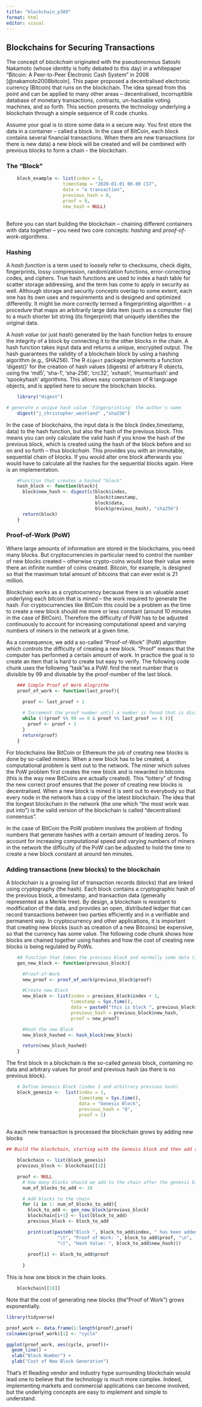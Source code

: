 ```yaml
---
title: "blockchain_p389"
format: html
editor: visual
---
```


## Blockchains for Securing Transactions  

The concept of *blockchain* originated with the pseudonomous Satoshi Nakamoto (whose identity is hotly debated to this day) in a whitepaper "Bitcoin: A Peer-to-Peer Electronic Cash System" in 2008 [@nakamoto2008bitcoin]. This paper proposed a decentralised electronic currency (Bitcoin) that runs on the blockchain. The idea spread from this point and can be applied to many other areas -- decentralised, incorruptible database of monetary transactions, contracts,  un-hackable voting machines, and so forth.   This section presents the technology underlying a blockchain through a simple sequence of R code chunks.

Assume your goal is to store some data in a secure way.  You first store the data in a container -- called a block. In the case of BitCoin, each block contains several financial transactions. When there are new transactions (or there is new data) a new block will be created and will be combined with previous blocks to form a chain - the blockchain. 

### The "Block"

```r


    block_example <- list(index = 1,
                     timestamp = "2020-01-01 00.00 CST",
                     data = "a transaction",
                     previous_hash = 0,
                     proof = 9,
                     new_hash = NULL)
                     
```


Before you can start building the blockchain -- chaining different containers with data together -- you need two core concepts: *hashing* and *proof-of-work-algorithms*.

### Hashing

A *hash function* is a term used to loosely refer to checksums, check digits, fingerprints, lossy compression, randomization functions, error-correcting codes, and ciphers.  True hash functions are used to index a hash table for scatter storage addressing, and the term has come to apply in security as well.  Although storage and security concepts overlap to some extent, each one has its own uses and requirements and is designed and optimized differently.  It might be more correctly termed a fingerprinting algorithm -- a procedure that maps an arbitrarily large data item (such as a computer file) to a much shorter bit string (its fingerprint) that uniquely identifies the original data.

A *hash value* (or just *hash*) generated by the hash function helps to ensure the integrity of a block by connecting it to the other blocks in the chain. A hash function takes input data and returns a unique, encrypted output. The hash guarantees the validity of a blockchain block by using a hashing algorithm (e.g., SHA256).  The R `digest` package implements a function 'digest()' for the creation of hash values (digests) of arbitrary R objects, using the 'md5', 'sha-1', 'sha-256', 'crc32', 'xxhash', 'murmurhash' and 'spookyhash' algorithms.  This allows easy comparison of R language objects, and is applied here to secure the blockchain blocks.

```r


    library("digest")

# generate a unique hash value 'fingerprinting' the author's name
    digest("j_christopher_westland" ,"sha256") 

```


In the case of blockchains, the input data is the block (index,timestamp, data) to the hash function, but also the hash of the previous block. This means you can only calculate the valid hash if you know the hash of the previous block, which is created using the hash of the block before and so on and so forth -- thus block*chain*. This provides you with an immutable, sequential chain of blocks. If you would alter one block afterwards you would have to calculate all the hashes for the sequential blocks again.   Here is an implementation.

```r

    #Function that creates a hashed "block"
    hash_block <- function(block){
      block$new_hash <- digest(c(block$index,
                                 block$timestamp,
                                 block$data,
                                 block$previous_hash), "sha256")
      return(block)
    }

```


### Proof-of-Work (PoW)

Where large amounts of information are stored in the blockchains, you need many blocks. But cryptocurrencies in particular need to control the number of new blocks created -- otherwise crypto-coins would lose their value were there an infinite number of coins created.  Bitcoin, for example, is designed so that the maximum total amount of bitcoins that can ever exist is 21 million.

Blockchain works as a cryptocurrency because there is an valuable asset underlying each bitcoin that is mined -- the work required to generate the hash.  For cryptocurrencies like BitCoin this could be a problem as the time to create a new block should me more or less constant (around 10 minutes in the case of BitCoin). Therefore the difficulty of PoW has to be adjusted continuously to account for increasing computational speed and varying numbers of miners in the network at a given time.

As a consequence, we add a so-called "Proof-of-Work" (PoW) algorithm which controls the difficulty of creating a new block. "Proof" means that the computer has performed a certain amount of work. In practice the goal is to create an item that is hard to create but easy to verify. The following code chunk uses the following "task"as a PoW: find the next number that is divisible by 99 and divisable by the proof-number of the last block.


```r
    

    ### Simple Proof of Work Alogrithm
    proof_of_work <- function(last_proof){
   
      proof <- last_proof + 1

      # Increment the proof number until a number is found that is divisable by 99 and by the proof of the previous block
      while (!(proof %% 99 == 0 & proof %% last_proof == 0 )){
        proof <- proof + 1
      }
      return(proof)
    }

```

For blockchains like BitCoin or Ethereum the job of creating new blocks is done by so-called miners. When a new block has to be created, a computational problem is sent out to the network. The miner which solves the PoW problem first creates the new block and is rewarded in bitcoins (this is the way new BitCoins are actually created). This "lottery" of finding the new correct proof ensures that the power of creating new blocks is decentralised. When a new block is mined it is sent out to everybody so that every node in the network has a copy of the latest blockchain. The idea that the longest blockchain in the network (the one which "the most work was put into") is the valid version of the blockchain is called "decentralised consensus".

In the case of BitCoin the PoW problem involves the problem of finding numbers that generate hashes with a certain amount of leading zeros. To account for increasing computational speed and varying numbers of miners in the network the difficulty of the PoW can be adjusted to hold the time to create a new block constant at around ten minutes.


### Adding transactions (new blocks) to the blockchain

A blockchain is a growing list of transaction records (blocks) that are linked using cryptography (the hash). Each block contains a cryptographic hash of the previous block, a timestamp, and transaction data (generally represented as a Merkle tree).  By design, a blockchain is resistant to modification of the data, and provides an open, distributed ledger that can record transactions between two parties efficiently and in a verifiable and permanent way.  In cryptocurrency and other applications, it is important that creating new blocks (such as creation of a new Bitcoins) be expensive, so that the currency has some value.  The following code chunk shows how blocks are chained together using hashes and how the cost of creating new blocks is being regulated by PoWs. 


```r


    #A function that takes the previous block and normally some data (in our case the data is a string indicating which block in the chain it is)
    gen_new_block <- function(previous_block){

      #Proof-of-Work
      new_proof <- proof_of_work(previous_block$proof)

      #Create new Block
      new_block <- list(index = previous_block$index + 1,
                        timestamp = Sys.time(),
                        data = paste0("this is block ", previous_block$index +1),
                        previous_hash = previous_block$new_hash,
                        proof = new_proof)

      #Hash the new Block
      new_block_hashed <- hash_block(new_block)

      return(new_block_hashed)
    }

```


The first block in a blockchain is the so-called *genesis* block, containing no data and arbitrary values for proof and previous hash (as there is no previous block).


```r

    # Define Genesis Block (index 1 and arbitrary previous hash)
    block_genesis <-  list(index = 1,
                           timestamp = Sys.time(),
                           data = "Genesis Block",
                           previous_hash = "0",
                           proof = 1)
                           
```                           

As each new transaction is processed the blockchain grows by adding new blocks

```r

## Build the blockchain, starting with the Genesis block and then add a few blocks using a loop.

    blockchain <- list(block_genesis)
    previous_block <- blockchain[[1]]

    proof <- NULL
      # How many blocks should we add to the chain after the genesis block
      num_of_blocks_to_add <- 10

      # Add blocks to the chain
      for (i in 1: num_of_blocks_to_add){
        block_to_add <- gen_new_block(previous_block) 
        blockchain[i+1] <- list(block_to_add)
        previous_block <- block_to_add

        print(cat(paste0("Block ", block_to_add$index, " has been added", "\n",
                   "\t", "Proof of Work: ", block_to_add$proof, "\n",
                   "\t", "Hash Value: ", block_to_add$new_hash)))
        
        proof[i] <- block_to_add$proof
        
      }

```

This is how one block in the chain looks.

```r

    blockchain[[10]]
```

Note that the cost of generating new blocks (the"Proof of Work") grows exponentially.

```r


library(tidyverse)

proof_work <- data.frame(1:length(proof),proof)
colnames(proof_work)[1] <- "cycle"

ggplot(proof_work, aes(cycle, proof))+
  geom_line() +
  xlab("Block Number") +
  ylab("Cost of New Block Generation")


```

That's it!  Reading vendor and industry hype surrounding blockchain would lead one to believe that the technology is much more complex.  Indeed, implementing markets and commercial applications can become involved, but the underlying concepts are easy to implement and simple to understand.

